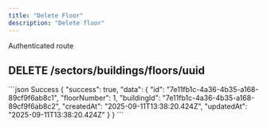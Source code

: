 ```yaml
---
title: "Delete Floor"
description: "Delete floor"
---
```


<Info>Authenticated route</Info>
## DELETE /sectors/buildings/floors/uuid

<ResponseField
  name="uuid"
  type="param"
  example="7e11fb1c-4a36-4b35-a168-89cf9f6ab8c1"
  required
/>

<ResponseExample>
```json Success
{
    "success": true,
    "data": {
        "id": "7e11fb1c-4a36-4b35-a168-89cf9f6ab8c1",
        "floorNumber": 1,
        "buildingId": "7e11fb1c-4a36-4b35-a168-89cf9f6ab8c2",
        "createdAt": "2025-09-11T13:38:20.424Z",
        "updatedAt": "2025-09-11T13:38:20.424Z"
    }
}
```
</ResponseExample>
